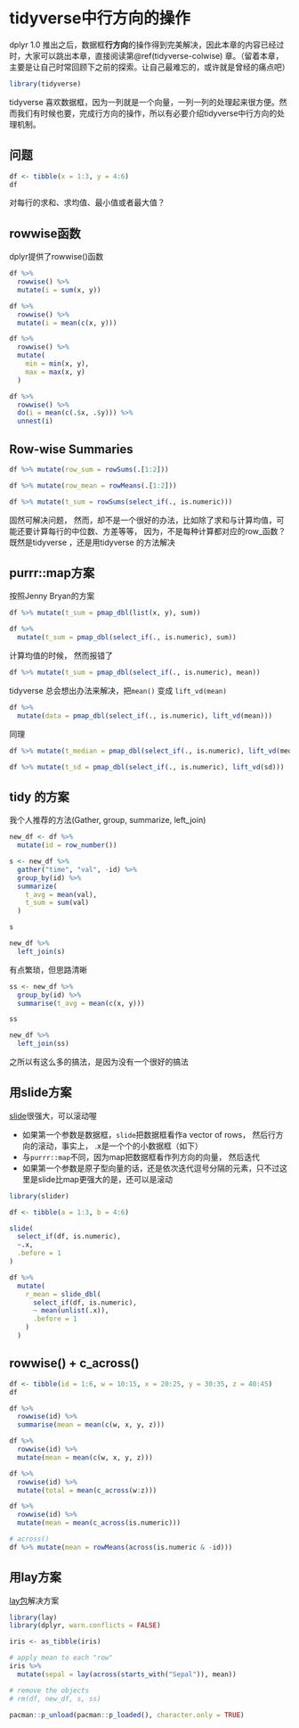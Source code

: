 # tidyverse中行方向的操作 {#eda-rowwise}

dplyr 1.0 推出之后，数据框**行方向**的操作得到完美解决，因此本章的内容已经过时，大家可以跳出本章，直接阅读第\@ref(tidyverse-colwise) 章。（留着本章，主要是让自己时常回顾下之前的探索。让自己最难忘的，或许就是曾经的痛点吧）


```r
library(tidyverse)
```

tidyverse 喜欢数据框，因为一列就是一个向量，一列一列的处理起来很方便。然而我们有时候也要，完成行方向的操作，所以有必要介绍tidyverse中行方向的处理机制。

## 问题

```r
df <- tibble(x = 1:3, y = 4:6)
df
```
对每行的求和、求均值、最小值或者最大值？


## rowwise函数

dplyr提供了rowwise()函数
```r
df %>%
  rowwise() %>%
  mutate(i = sum(x, y))
```


```r
df %>%
  rowwise() %>%
  mutate(i = mean(c(x, y)))
```

```r
df %>%
  rowwise() %>%
  mutate(
    min = min(x, y),
    max = max(x, y)
  )
```


```r
df %>%
  rowwise() %>%
  do(i = mean(c(.$x, .$y))) %>%
  unnest(i)
```

## Row-wise Summaries
```r
df %>% mutate(row_sum = rowSums(.[1:2]))
```


```r
df %>% mutate(row_mean = rowMeans(.[1:2]))
```

```r
df %>% mutate(t_sum = rowSums(select_if(., is.numeric)))
```

固然可解决问题， 然而，却不是一个很好的办法，比如除了求和与计算均值，可能还要计算每行的中位数、方差等等， 因为，不是每种计算都对应的row_函数？ 既然是tidyverse ，还是用tidyverse 的方法解决


## purrr::map方案

按照Jenny Bryan的方案

```r
df %>% mutate(t_sum = pmap_dbl(list(x, y), sum))
```


```r
df %>%
  mutate(t_sum = pmap_dbl(select_if(., is.numeric), sum))
```

计算均值的时候， 然而报错了
```r
df %>% mutate(t_sum = pmap_dbl(select_if(., is.numeric), mean))
```

tidyverse 总会想出办法来解决，把`mean()` 变成 `lift_vd(mean)`

```r
df %>%
  mutate(data = pmap_dbl(select_if(., is.numeric), lift_vd(mean)))
```


同理
```r
df %>% mutate(t_median = pmap_dbl(select_if(., is.numeric), lift_vd(median)))
```


```r
df %>% mutate(t_sd = pmap_dbl(select_if(., is.numeric), lift_vd(sd)))
```





## tidy 的方案

我个人推荐的方法(Gather, group, summarize, left_join)

```r
new_df <- df %>%
  mutate(id = row_number())

s <- new_df %>%
  gather("time", "val", -id) %>%
  group_by(id) %>%
  summarize(
    t_avg = mean(val),
    t_sum = sum(val)
  )

s
```

```r
new_df %>%
  left_join(s)
```

有点繁琐，但思路清晰

```r
ss <- new_df %>%
  group_by(id) %>%
  summarise(t_avg = mean(c(x, y)))

ss
```


```r
new_df %>%
  left_join(ss)
```


之所以有这么多的搞法，是因为没有一个很好的搞法




## 用slide方案

[slide](https://github.com/DavisVaughan/slide)很强大，可以滚动喔


- 如果第一个参数是数据框，`slide`把数据框看作a vector of rows， 然后行方向的滚动，事实上， .x是一个个的小数据框（如下）
- 与`purrr::map`不同，因为map把数据框看作列方向的向量， 然后迭代
- 如果第一个参数是原子型向量的话，还是依次迭代逗号分隔的元素，只不过这里是slide比map更强大的是，还可以是滚动

```r
library(slider)

df <- tibble(a = 1:3, b = 4:6)

slide(
  select_if(df, is.numeric),
  ~.x,
  .before = 1
)
```



```r
df %>%
  mutate(
    r_mean = slide_dbl(
      select_if(df, is.numeric),
      ~ mean(unlist(.x)),
      .before = 1
    )
  )
```


##  rowwise() + c_across()

```r
df <- tibble(id = 1:6, w = 10:15, x = 20:25, y = 30:35, z = 40:45)
df

df %>%
  rowwise(id) %>%
  summarise(mean = mean(c(w, x, y, z)))

df %>%
  rowwise(id) %>%
  mutate(mean = mean(c(w, x, y, z)))

df %>%
  rowwise(id) %>%
  mutate(total = mean(c_across(w:z)))

df %>%
  rowwise(id) %>%
  mutate(mean = mean(c_across(is.numeric)))

# across()
df %>% mutate(mean = rowMeans(across(is.numeric & -id)))
```


## 用lay方案

[lay包](https://github.com/romainfrancois/lay)解决方案
```r
library(lay)
library(dplyr, warn.conflicts = FALSE)

iris <- as_tibble(iris)

# apply mean to each "row"
iris %>%
  mutate(sepal = lay(across(starts_with("Sepal")), mean))
```


```r
# remove the objects
# rm(df, new_df, s, ss)
```

```r
pacman::p_unload(pacman::p_loaded(), character.only = TRUE)
```
